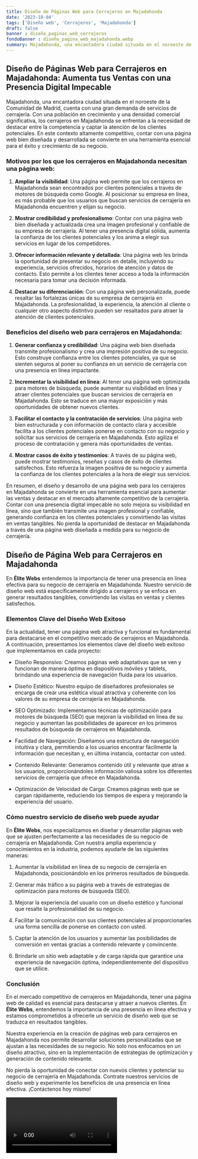 ```yaml
---
title: Diseño de Páginas Web para Cerrajeros en Majadahonda
date: '2023-10-04'
tags: ['Diseño web', 'Cerrajeros', 'Majadahonda']
draft: false
banner : diseño_paginas_web_cerrajeros
fondoBanner : diseño_pagina_web_majadahonda.webp
summary: Majadahonda, una encantadora ciudad situada en el noroeste de la Comunidad de Madrid, cuenta con una gran demanda de servicios de cerrajería. Con una población en crecimiento y una densidad comercial significativa, los cerrajeros en Majadahonda se enfrentan a la necesidad de destacar entre la competencia y captar la atención de los clientes potenciales. En este contexto altamente competitivo, contar con una página web bien diseñada y desarrollada se convierte en una herramienta esencial para el éxito y crecimiento de su negocio.
---
```


## Diseño de Páginas Web para Cerrajeros en Majadahonda: Aumenta tus Ventas con una Presencia Digital Impecable

Majadahonda, una encantadora ciudad situada en el noroeste de la Comunidad de Madrid, cuenta con una gran demanda de servicios de cerrajería. Con una población en crecimiento y una densidad comercial significativa, los cerrajeros en Majadahonda se enfrentan a la necesidad de destacar entre la competencia y captar la atención de los clientes potenciales. En este contexto altamente competitivo, contar con una página web bien diseñada y desarrollada se convierte en una herramienta esencial para el éxito y crecimiento de su negocio.

### Motivos por los que los cerrajeros en Majadahonda necesitan una página web:

1. **Ampliar la visibilidad**: Una página web permite que los cerrajeros en Majadahonda sean encontrados por clientes potenciales a través de motores de búsqueda como Google. Al posicionar su empresa en línea, es más probable que los usuarios que buscan servicios de cerrajería en Majadahonda encuentren y elijan su negocio.

2. **Mostrar credibilidad y profesionalismo**: Contar con una página web bien diseñada y actualizada crea una imagen profesional y confiable de su empresa de cerrajería. Al tener una presencia digital sólida, aumenta la confianza de los clientes potenciales y los anima a elegir sus servicios en lugar de los competidores.

3. **Ofrecer información relevante y detallada**: Una página web les brinda la oportunidad de presentar su negocio en detalle, incluyendo su experiencia, servicios ofrecidos, horarios de atención y datos de contacto. Esto permite a los clientes tener acceso a toda la información necesaria para tomar una decisión informada.

4. **Destacar su diferenciación**: Con una página web personalizada, puede resaltar las fortalezas únicas de su empresa de cerrajería en Majadahonda. La profesionalidad, la experiencia, la atención al cliente o cualquier otro aspecto distintivo pueden ser resaltados para atraer la atención de clientes potenciales.

### Beneficios del diseño web para cerrajeros en Majadahonda:

1. **Generar confianza y credibilidad**: Una página web bien diseñada transmite profesionalismo y crea una impresión positiva de su negocio. Esto construye confianza entre los clientes potenciales, ya que se sienten seguros al poner su confianza en un servicio de cerrajería con una presencia en línea impactante.

2. **Incrementar la visibilidad en línea**: Al tener una página web optimizada para motores de búsqueda, puede aumentar su visibilidad en línea y atraer clientes potenciales que buscan servicios de cerrajería en Majadahonda. Esto se traduce en una mayor exposición y más oportunidades de obtener nuevos clientes.

3. **Facilitar el contacto y la contratación de servicios**: Una página web bien estructurada y con información de contacto clara y accesible facilita a los clientes potenciales ponerse en contacto con su negocio y solicitar sus servicios de cerrajería en Majadahonda. Esto agiliza el proceso de contratación y genera más oportunidades de ventas.

4. **Mostrar casos de éxito y testimonios**: A través de su página web, puede mostrar testimonios, reseñas y casos de éxito de clientes satisfechos. Esto refuerza la imagen positiva de su negocio y aumenta la confianza de los clientes potenciales a la hora de elegir sus servicios.

En resumen, el diseño y desarrollo de una página web para los cerrajeros en Majadahonda se convierte en una herramienta esencial para aumentar las ventas y destacar en el mercado altamente competitivo de la cerrajería. Contar con una presencia digital impecable no solo mejora su visibilidad en línea, sino que también transmite una imagen profesional y confiable, generando confianza en los clientes potenciales y convirtiendo las visitas en ventas tangibles. No pierda la oportunidad de destacar en Majadahonda a través de una página web diseñada a medida para su negocio de cerrajería.

<GifSeo />

<Cta />

## Diseño de Página Web para Cerrajeros en Majadahonda

En **Élite Webs** entendemos la importancia de tener una presencia en línea efectiva para su negocio de cerrajería en Majadahonda. Nuestro servicio de diseño web está específicamente dirigido a cerrajeros y se enfoca en generar resultados tangibles, convirtiendo las visitas en ventas y clientes satisfechos. 

### Elementos Clave del Diseño Web Exitoso

En la actualidad, tener una página web atractiva y funcional es fundamental para destacarse en el competitivo mercado de cerrajeros en Majadahonda. A continuación, presentamos los elementos clave del diseño web exitoso que implementamos en cada proyecto:

- Diseño Responsivo: Creamos páginas web adaptativas que se ven y funcionan de manera óptima en dispositivos móviles y tablets, brindando una experiencia de navegación fluida para los usuarios.

- Diseño Estético: Nuestro equipo de diseñadores profesionales se encarga de crear una estética visual atractiva y coherente con los valores de su empresa de cerrajería en Majadahonda.

- SEO Optimizado: Implementamos técnicas de optimización para motores de búsqueda (SEO) que mejoran la visibilidad en línea de su negocio y aumentan las posibilidades de aparecer en los primeros resultados de búsqueda de cerrajeros en Majadahonda.

- Facilidad de Navegación: Diseñamos una estructura de navegación intuitiva y clara, permitiendo a los usuarios encontrar fácilmente la información que necesitan y, en última instancia, contactar con usted.

- Contenido Relevante: Generamos contenido útil y relevante que atrae a los usuarios, proporcionándoles información valiosa sobre los diferentes servicios de cerrajería que ofrece en Majadahonda.

- Optimización de Velocidad de Carga: Creamos páginas web que se cargan rápidamente, reduciendo los tiempos de espera y mejorando la experiencia del usuario.

### Cómo nuestro servicio de diseño web puede ayudar

En **Élite Webs**, nos especializamos en diseñar y desarrollar páginas web que se ajusten perfectamente a las necesidades de su negocio de cerrajería en Majadahonda. Con nuestra amplia experiencia y conocimientos en la industria, podemos ayudarle de las siguientes maneras:

1. Aumentar la visibilidad en línea de su negocio de cerrajería en Majadahonda, posicionándolo en los primeros resultados de búsqueda.

2. Generar más tráfico a su página web a través de estrategias de optimización para motores de búsqueda (SEO).

3. Mejorar la experiencia del usuario con un diseño estético y funcional que resalte la profesionalidad de su negocio.

4. Facilitar la comunicación con sus clientes potenciales al proporcionarles una forma sencilla de ponerse en contacto con usted.

5. Captar la atención de los usuarios y aumentar las posibilidades de conversión en ventas gracias a contenido relevante y convincente.

6. Brindarle un sitio web adaptable y de carga rápida que garantice una experiencia de navegación óptima, independientemente del dispositivo que se utilice.

### Conclusión

En el mercado competitivo de cerrajeros en Majadahonda, tener una página web de calidad es esencial para destacarse y atraer a nuevos clientes. En **Élite Webs**, entendemos la importancia de una presencia en línea efectiva y estamos comprometidos a ofrecerle un servicio de diseño web que se traduzca en resultados tangibles.

Nuestra experiencia en la creación de páginas web para cerrajeros en Majadahonda nos permite desarrollar soluciones personalizadas que se ajustan a las necesidades de su negocio. No solo nos enfocamos en un diseño atractivo, sino en la implementación de estrategias de optimización y generación de contenido relevante.

No pierda la oportunidad de conectar con nuevos clientes y potenciar su negocio de cerrajería en Majadahonda. Contrate nuestros servicios de diseño web y experimente los beneficios de una presencia en línea efectiva. ¡Contáctenos hoy mismo!

<Video />

<CtaBot job='Cerrajeros' city='Majadahonda'/>

<Gmaps query='Majadahonda+españa+maps' />